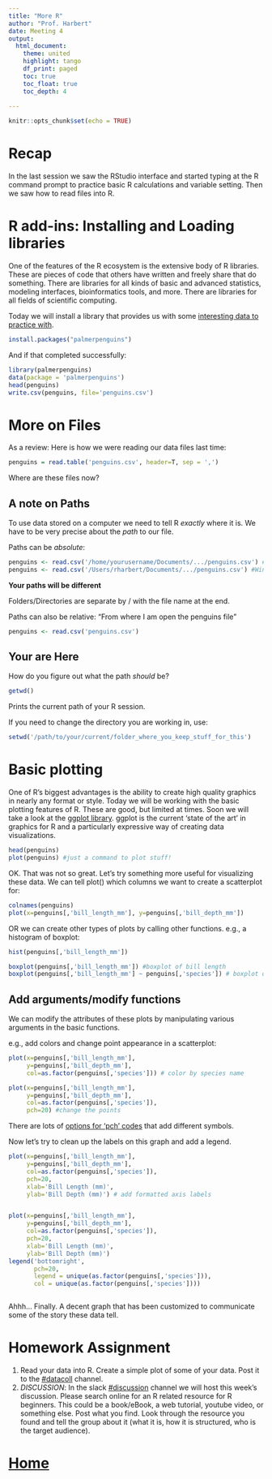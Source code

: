```yaml
---
title: "More R"
author: "Prof. Harbert"
date: Meeting 4
output: 
  html_document:
    theme: united
    highlight: tango
    df_print: paged
    toc: true
    toc_float: true
    toc_depth: 4
  
---
```


```r
knitr::opts_chunk$set(echo = TRUE)
```

# Recap

In the last session we saw the RStudio interface and started typing at the R command prompt to practice basic R calculations and variable setting. Then we saw how to read files into R.

# R add-ins: Installing and Loading libraries

One of the features of the R ecosystem is the extensive body of R libraries. These are pieces of code that others have written and freely share that do something. There are libraries for all kinds of basic and advanced statistics, modeling interfaces, bioinformatics tools, and more. There are libraries for all fields of scientific computing.

Today we will install a library that provides us with some [interesting data to practice with](https://github.com/allisonhorst/palmerpenguins).

```R
install.packages("palmerpenguins") 

```

And if that completed successfully:

```R
library(palmerpenguins)
data(package = 'palmerpenguins')
head(penguins)
write.csv(penguins, file='penguins.csv')
```

# More on Files

As a review: Here is how we were reading our data files last time:

```r
penguins = read.table('penguins.csv', header=T, sep = ',')

```

Where are these files now?

## A note on Paths

To use data stored on a computer we need to tell R *exactly* where it is. We have to be very precise about the *path* to our file.

Paths can be *absolute*:

```R
penguins <- read.csv('/home/yourusername/Documents/.../penguins.csv') #Linux path type for server
penguins <- read.csv('/Users/rharbert/Documents/.../penguins.csv') #Windows type if working on a personal machine
```
**Your paths will be different**

Folders/Directories are separate by / with the file name at the end.
    
Paths can also be relative: "From where I am open the penguins file "

```r
penguins <- read.csv('penguins.csv')
```



## Your are Here

How do you figure out what the path *should* be?

```r
getwd()
```

Prints the current path of your R session.

If you need to change the directory you are working in, use:

```R
setwd('/path/to/your/current/folder_where_you_keep_stuff_for_this')
```



# Basic plotting

One of R's biggest advantages is the ability to create high quality graphics in nearly any format or style. Today we will be working with the basic plotting features of R. These are good, but limited at times. Soon we will take a look at the [ggplot library](https://ggplot2.tidyverse.org/). ggplot is the current 'state of the art' in graphics for R and a particularly expressive way of creating data visualizations.


```r
head(penguins)
plot(penguins) #just a command to plot stuff!
```

OK. That was not so great. Let's try something more useful for visualizing these data. We can tell plot() which columns we want to create a scatterplot for:

```r
colnames(penguins)
plot(x=penguins[,'bill_length_mm'], y=penguins[,'bill_depth_mm'])
```

OR we can create other types of plots by calling other functions. e.g., a histogram of boxplot:

```r
hist(penguins[,'bill_length_mm'])

```


```r
boxplot(penguins[,'bill_length_mm']) #boxplot of bill length
boxplot(penguins[,'bill_length_mm'] ~ penguins[,'species']) # boxplot of bill length by species
```

## Add arguments/modify functions

We can modify the attributes of these plots by manipulating various arguments in the basic functions.

e.g., add colors and change point appearance in a scatterplot:

```R
plot(x=penguins[,'bill_length_mm'], 
     y=penguins[,'bill_depth_mm'], 
     col=as.factor(penguins[,'species'])) # color by species name
```

```R
plot(x=penguins[,'bill_length_mm'], 
     y=penguins[,'bill_depth_mm'], 
     col=as.factor(penguins[,'species']),
     pch=20) #change the points 
```

There are lots of [options for 'pch' codes](https://www.datanovia.com/en/blog/pch-in-r-best-tips/) that add different symbols.

Now let's try to clean up the labels on this graph and add a legend.

```R
plot(x=penguins[,'bill_length_mm'], 
     y=penguins[,'bill_depth_mm'], 
     col=as.factor(penguins[,'species']),
     pch=20,
     xlab='Bill Length (mm)',
     ylab='Bill Depth (mm)') # add formatted axis labels


plot(x=penguins[,'bill_length_mm'], 
     y=penguins[,'bill_depth_mm'], 
     col=as.factor(penguins[,'species']),
     pch=20,
     xlab='Bill Length (mm)',
     ylab='Bill Depth (mm)') 
legend('bottomright', 
       pch=20,
       legend = unique(as.factor(penguins[,'species'])),
       col = unique(as.factor(penguins[,'species'])))



```

Ahhh... Finally. A decent graph that has been customized to communicate some of the story these data tell.


# Homework Assignment


1) Read your data into R. Create a simple plot of some of your data. Post it to the [#datacoll](https://introbioinformatics.slack.com/archives/C01K1N821PH) channel. 
2) *DISCUSSION*: In the slack [#discussion](https://introbioinformatics.slack.com/archives/C01LSHZFA84) channel we will host this week's discussion. Please search online for an R related resource for R beginners. This could be a book/eBook, a web tutorial, youtube video, or something else. Post what you find. Look through the resource you found and tell the group about it (what it is, how it is structured, who is the target audience).





# [Home](https://bio331.devbioinformatics.org)




